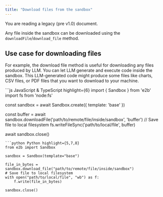 ```yaml
---
title: "Download files from the sandbox"
---
```


<Callout icon="circle-exclamation" color="#ff8800" iconType="regular">You are reading a legacy (pre v1.0) document.</Callout>


Any file inside the sandbox can be downloaded using the `downloadFile`/`download_file` method.

## Use case for downloading files
For example, the download file method is useful for downloading any files produced by LLM. You can let LLM generate and execute code inside the sandbox.
This LLM-generated code might produce some files like charts, CSV files, or PDF files that you want to download to your machine.

<CodeGroup>
```js JavaScript & TypeScript highlight={6}
import { Sandbox } from 'e2b'
import fs from 'node:fs'

const sandbox = await Sandbox.create({ template: 'base' })

const buffer = await sandbox.downloadFile('path/to/remote/file/inside/sandbox', 'buffer')
// Save file to local filesystem
fs.writeFileSync('path/to/local/file', buffer)

await sandbox.close()
```
```python Python highlight={5,7,8}
from e2b import Sandbox

sandbox = Sandbox(template="base")

file_in_bytes = sandbox.download_file("path/to/remote/file/inside/sandbox") 
# Save file to local filesystem
with open("path/to/local/file", "wb") as f: 
    f.write(file_in_bytes) 

sandbox.close()
```
</CodeGroup>

